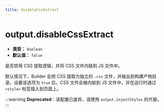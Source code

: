 ```yaml
---
title: disableCssExtract
---
```


# output.disableCssExtract

- **类型：** `boolean`
- **默认值：** `false`

是否禁用 CSS 提取逻辑，并将 CSS 文件内联到 JS 文件中。

默认情况下，Builder 会把 CSS 提取为独立的 `.css` 文件，并输出到构建产物目录。设置该选项为 `true` 后，CSS 文件会被内联到 JS 文件中，并在运行时通过 `<style>` 标签插入到页面上。

:::warning
**Deprecated**：该配置已废弃，请使用 `output.injectStyles` 的代替。
:::
